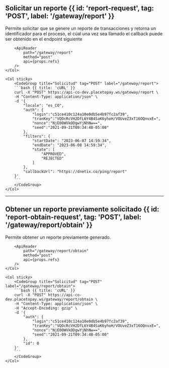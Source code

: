 
<MissingTraductionBanner />

## Solicitar un reporte {{ id: 'report-request', tag: 'POST', label: '/gateway/report' }}

<Row>
    <Col>
        Permite solicitar que se genere un reporte de transacciones y retorna un identificador para el proceso, el cúal una vez sea llamado el callback puede ser obtenido en el endpoint siguiente

        <ApiReader
            path="/gateway/report"
            method="post"
            api={props.refs}
        />
    </Col>

    <Col sticky>
        <CodeGroup title="Solicitud" tag="POST" label="/gateway/report">
        ```bash {{ title: 'cURL' }}
        curl -X "POST" https://api-co-dev.placetopay.ws/gateway/report \
        -H "Content-Type: application/json" \
        -d '{
            "locale": "es_CO",
            "auth": {
                "login":"c51ce410c124a10e0db5e4b97fc2af39",
                "tranKey":"VQOcRcVH2DfL6Y4B4SaK6yhoH/VOUveZ3xT16OQnvxE=",
                "nonce":"NjE0OWVkODgwYjNhNw==",
                "seed":"2021-09-21T09:34:48-05:00"
            },
            "filters": {
                "startDate": "2023-06-07 14:59:34",
                "endDate": "2023-06-08 14:59:34",
                "state": [
                    "APPROVED",
                    "REJECTED"
                ]
            },
            "callbackUrl": "https://dnetix.co/ping/report"
        }'
        ```
        </CodeGroup>
    </Col>
</Row>

---

## Obtener un reporte previamente solicitado {{ id: 'report-obtain-request', tag: 'POST', label: '/gateway/report/obtain' }}

<Row>
    <Col>
        Permite obtener un reporte previamente generado.
            
        <ApiReader
            path="/gateway/report/obtain"
            method="post"
            api={props.refs}
        />
    </Col>

    <Col sticky>
        <CodeGroup title="Solicitud" tag="POST" label="/gateway/report/obtain">
        ```bash {{ title: 'cURL' }}
        curl -X "POST" https://api-co-dev.placetopay.ws/gateway/report/obtain \
        -H "Content-Type: application/json" \
        -H "Accept-Encoding: gzip" \
        -d '{
            "auth": {
                "login":"c51ce410c124a10e0db5e4b97fc2af39",
                "tranKey":"VQOcRcVH2DfL6Y4B4SaK6yhoH/VOUveZ3xT16OQnvxE=",
                "nonce":"NjE0OWVkODgwYjNhNw==",
                "seed":"2021-09-21T09:34:48-05:00"
            },
            "id": 0
        }'
        ```
        </CodeGroup>
    </Col>
</Row>